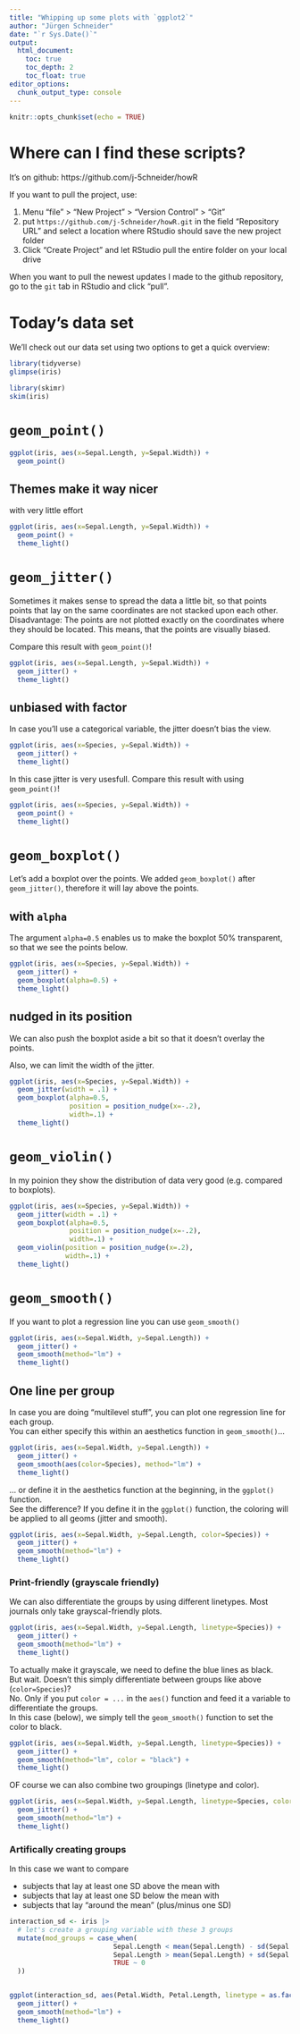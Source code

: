 ```yaml
---
title: "Whipping up some plots with `ggplot2`"
author: "Jürgen Schneider"
date: "`r Sys.Date()`"
output: 
  html_document:
    toc: true
    toc_depth: 2
    toc_float: true
editor_options: 
  chunk_output_type: console
---
```


```r
knitr::opts_chunk$set(echo = TRUE)
```

# Where can I find these scripts?

It's on github: https://github.com/j-5chneider/howR  
  
If you want to pull the project, use:

1. Menu "file" > "New Project" > "Version Control" > "Git"  
2. put `https://github.com/j-5chneider/howR.git` in the field "Repository URL" and select a location where RStudio should save the new project folder
3. Click "Create Project" and let RStudio pull the entire folder on your local drive

When you want to pull the newest updates I made to the github repository, go to the `git` tab in RStudio and click "pull".

# Today's data set

We'll check out our data set using two options to get a quick overview:

```r
library(tidyverse)
glimpse(iris)

library(skimr)
skim(iris)
```


# `geom_point()`

```r
ggplot(iris, aes(x=Sepal.Length, y=Sepal.Width)) +
  geom_point()
```

## Themes make it way nicer

with very little effort

```r
ggplot(iris, aes(x=Sepal.Length, y=Sepal.Width)) +
  geom_point() +
  theme_light()
```

# `geom_jitter()`

Sometimes it makes sense to spread the data a little bit, so that points points that lay on the same coordinates are not stacked upon each other.  
Disadvantage: The points are not plotted exactly on the coordinates where they should be located. This means, that the points are visually biased.  
  
Compare this result with `geom_point()`!

```r
ggplot(iris, aes(x=Sepal.Length, y=Sepal.Width)) +
  geom_jitter() +
  theme_light()

```

## unbiased with factor

In case you'll use a categorical variable, the jitter doesn't bias the view.

```r
ggplot(iris, aes(x=Species, y=Sepal.Width)) +
  geom_jitter() +
  theme_light()
```

In this case jitter is very usesfull. Compare this result with using `geom_point()`!

```r
ggplot(iris, aes(x=Species, y=Sepal.Width)) +
  geom_point() +
  theme_light()

```

# `geom_boxplot()`

Let's add a boxplot over the points. We added `geom_boxplot()` after `geom_jitter()`, therefore it will lay above the points.  

## with `alpha`
  
The argument `alpha=0.5` enables us to make the boxplot 50% transparent, so that we see the points below.

```r
ggplot(iris, aes(x=Species, y=Sepal.Width)) +
  geom_jitter() +
  geom_boxplot(alpha=0.5) +
  theme_light()

```


## nudged in its position

We can also push the boxplot aside a bit so that it doesn't overlay the points.  
  
Also, we can limit the width of the jitter.

```r
ggplot(iris, aes(x=Species, y=Sepal.Width)) +
  geom_jitter(width = .1) +
  geom_boxplot(alpha=0.5, 
               position = position_nudge(x=-.2),
               width=.1) +
  theme_light()
```

# `geom_violin()`

In my poinion they show the distribution of data very good (e.g. compared to boxplots).

```r
ggplot(iris, aes(x=Species, y=Sepal.Width)) +
  geom_jitter(width = .1) +
  geom_boxplot(alpha=0.5, 
               position = position_nudge(x=-.2),
               width=.1) +
  geom_violin(position = position_nudge(x=.2),
              width=.1) +
  theme_light()
```


# `geom_smooth()`

If you want to plot a regression line you can use `geom_smooth()`


```r
ggplot(iris, aes(x=Sepal.Width, y=Sepal.Length)) +
  geom_jitter() +
  geom_smooth(method="lm") +
  theme_light()
```

## One line per group

In case you are doing "multilevel stuff", you can plot one regression line for each group.  
You can either specify this within an aesthetics function in `geom_smooth()`...

```r
ggplot(iris, aes(x=Sepal.Width, y=Sepal.Length)) +
  geom_jitter() +
  geom_smooth(aes(color=Species), method="lm") +
  theme_light()
```

... or define it in the aesthetics function at the beginning, in the `ggplot()` function.  
See the difference? If you define it in the `ggplot()` function, the coloring will be applied to all geoms (jitter and smooth).

```r
ggplot(iris, aes(x=Sepal.Width, y=Sepal.Length, color=Species)) +
  geom_jitter() +
  geom_smooth(method="lm") +
  theme_light()
```

### Print-friendly (grayscale friendly)

We can also differentiate the groups by using different linetypes. Most journals only take grayscal-friendly plots.

```r
ggplot(iris, aes(x=Sepal.Width, y=Sepal.Length, linetype=Species)) +
  geom_jitter() +
  geom_smooth(method="lm") +
  theme_light()
```

To actually make it grayscale, we need to define the blue lines as black.  
But wait. Doesn't this simply differentiate between groups like above (`color=Species`)?  
No. Only if you put `color = ...` in the `aes()` function and feed it a variable to differentiate the groups.  
In this case (below), we simply tell the `geom_smooth()` function to set the color to black.


```r
ggplot(iris, aes(x=Sepal.Width, y=Sepal.Length, linetype=Species)) +
  geom_jitter() +
  geom_smooth(method="lm", color = "black") +
  theme_light()
```


OF course we can also combine two groupings (linetype and color).

```r
ggplot(iris, aes(x=Sepal.Width, y=Sepal.Length, linetype=Species, color = Species)) +
  geom_jitter() +
  geom_smooth(method="lm") +
  theme_light()
```

### Artifically creating groups

In this case we want to compare 

* subjects that lay at least one SD above the mean with
* subjects that lay at least one SD below the mean with
* subjects that lay "around the mean" (plus/minus one SD)

```r
interaction_sd <- iris |>
  # let's create a grouping variable with these 3 groups
  mutate(mod_groups = case_when(
                          Sepal.Length < mean(Sepal.Length) - sd(Sepal.Length) ~ -1, # group -1 SD
                          Sepal.Length > mean(Sepal.Length) + sd(Sepal.Length) ~ 1,  # group +1 SD
                          TRUE ~ 0                                                   # the rest
  ))


ggplot(interaction_sd, aes(Petal.Width, Petal.Length, linetype = as.factor(mod_groups))) +
  geom_jitter() +
  geom_smooth(method="lm") +
  theme_light()
```

